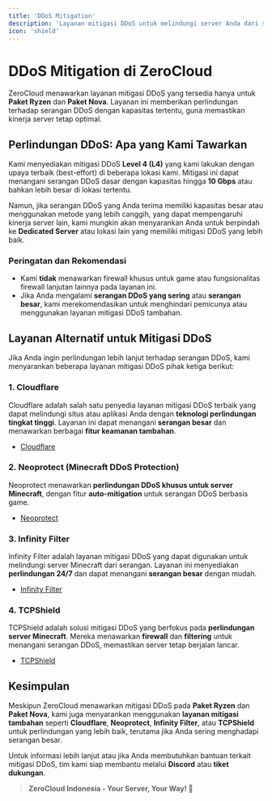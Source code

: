 ```yaml
---
title: 'DDoS Mitigation'
description: 'Layanan mitigasi DDoS untuk melindungi server Anda dari serangan DDoS.'
icon: 'shield'
---
```


# **DDoS Mitigation di ZeroCloud**

<Warning>ZeroCloud menawarkan layanan mitigasi DDoS yang tersedia hanya untuk **Paket Ryzen** dan **Paket Nova**. Layanan ini memberikan perlindungan terhadap serangan DDoS dengan kapasitas tertentu, guna memastikan kinerja server tetap optimal.</Warning>

## **Perlindungan DDoS: Apa yang Kami Tawarkan**

Kami menyediakan mitigasi DDoS **Level 4 (L4)** yang kami lakukan dengan upaya terbaik (best-effort) di beberapa lokasi kami. Mitigasi ini dapat menangani serangan DDoS dasar dengan kapasitas hingga **10 Gbps** atau bahkan lebih besar di lokasi tertentu.

Namun, jika serangan DDoS yang Anda terima memiliki kapasitas besar atau menggunakan metode yang lebih canggih, yang dapat mempengaruhi kinerja server lain, kami mungkin akan menyarankan Anda untuk berpindah ke **Dedicated Server** atau lokasi lain yang memiliki mitigasi DDoS yang lebih baik.

### **Peringatan dan Rekomendasi**
- Kami **tidak** menawarkan firewall khusus untuk game atau fungsionalitas firewall lanjutan lainnya pada layanan ini.
- Jika Anda mengalami **serangan DDoS yang sering** atau **serangan besar**, kami merekomendasikan untuk menghindari pemicunya atau menggunakan layanan mitigasi DDoS tambahan.
  
## **Layanan Alternatif untuk Mitigasi DDoS**

Jika Anda ingin perlindungan lebih lanjut terhadap serangan DDoS, kami menyarankan beberapa layanan mitigasi DDoS pihak ketiga berikut:

### **1. Cloudflare**
Cloudflare adalah salah satu penyedia layanan mitigasi DDoS terbaik yang dapat melindungi situs atau aplikasi Anda dengan **teknologi perlindungan tingkat tinggi**. Layanan ini dapat menangani **serangan besar** dan menawarkan berbagai **fitur keamanan tambahan**.

- [Cloudflare](https://www.cloudflare.com/)

### **2. Neoprotect (Minecraft DDoS Protection)**
Neoprotect menawarkan **perlindungan DDoS khusus untuk server Minecraft**, dengan fitur **auto-mitigation** untuk serangan DDoS berbasis game.

- [Neoprotect](https://www.neoprotect.net/)

### **3. Infinity Filter**
Infinity Filter adalah layanan mitigasi DDoS yang dapat digunakan untuk melindungi server Minecraft dari serangan. Layanan ini menyediakan **perlindungan 24/7** dan dapat menangani **serangan besar** dengan mudah.

- [Infinity Filter](https://www.infinityfilter.com/)

### **4. TCPShield**
TCPShield adalah solusi mitigasi DDoS yang berfokus pada **perlindungan server Minecraft**. Mereka menawarkan **firewall** dan **filtering** untuk menangani serangan DDoS, memastikan server tetap berjalan lancar.

- [TCPShield](https://tcpshield.com/)

## **Kesimpulan**
Meskipun ZeroCloud menawarkan mitigasi DDoS pada **Paket Ryzen** dan **Paket Nova**, kami juga menyarankan menggunakan **layanan mitigasi tambahan** seperti **Cloudflare**, **Neoprotect**, **Infinity Filter**, atau **TCPShield** untuk perlindungan yang lebih baik, terutama jika Anda sering menghadapi serangan besar.

Untuk informasi lebih lanjut atau jika Anda membutuhkan bantuan terkait mitigasi DDoS, tim kami siap membantu melalui **Discord** atau **tiket dukungan**.

> **ZeroCloud Indonesia - Your Server, Your Way! 🚀**
